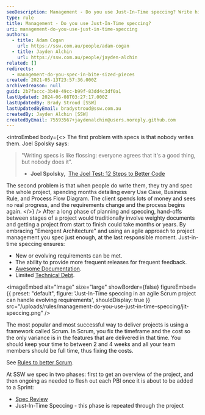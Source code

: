 ```yaml
---
seoDescription: Management - Do you use Just-In-Time speccing? Write high-quality specs just in time for implementation, avoiding months of upfront planning and ensuring adaptability to evolving requirements.
type: rule
title: Management - Do you use Just-In-Time speccing?
uri: management-do-you-use-just-in-time-speccing
authors:
  - title: Adam Cogan
    url: https://ssw.com.au/people/adam-cogan
  - title: Jayden Alchin
    url: https://ssw.com.au/people/jayden-alchin
related: []
redirects:
  - management-do-you-spec-in-bite-sized-pieces
created: 2021-05-13T23:57:36.000Z
archivedreason: null
guid: 2b7faccc-3b40-49cc-b99f-83dd4c3df0a1
lastUpdated: 2024-06-08T03:27:17.000Z
lastUpdatedBy: Brady Stroud [SSW]
lastUpdatedByEmail: bradystroud@ssw.com.au
createdBy: Jayden Alchin [SSW]
createdByEmail: 75593567+jaydenalchin@users.noreply.github.com
---
```


<introEmbed
  body={<>
The first problem with specs is that nobody writes them. Joel Spolsky says:

> "Writing specs is like flossing: everyone agrees that it's a good thing, but nobody does it".
>
> - **Joel Spolsky,**  [The Joel Test: 12 Steps to Better Code](https://www.joelonsoftware.com/2000/08/09/the-joel-test-12-steps-to-better-code/)

The second problem is that when people do write them, they try and spec the whole project, spending months detailing every Use Case, Business Rule, and Process Flow Diagram. The client spends lots of money and sees no real progress, and the requirements change and the process begins again.
  </>}
/>
After a long phase of planning and speccing, hand-offs between stages of a project would traditionally involve weighty documents and getting a project from start to finish could take months or years. By embracing "Emergent Architecture" and using an agile approach to project management you spec just enough, at the last responsible moment. Just-in-time speccing ensures:

- New or evolving requirements can be met.
- The ability to provide more frequent releases for frequent feedback.
- [Awesome Documentation](/awesome-documentation).
- Limited [Technical Debt](/technical-debt).


<imageEmbed
  alt="Image"
  size="large"
  showBorder={false}
  figureEmbed={{
    preset: "default",
    figure: 'Just-In-Time speccing in an agile Scrum project can handle evolving requirements',
    shouldDisplay: true
  }}
  src="/uploads/rules/management-do-you-use-just-in-time-speccing/jit-speccing.png"
/>

The most popular and most successful way to deliver projects is using a framework called Scrum. In Scrum, you fix the timeframe and the cost so the only variance is in the features that are delivered in that time. You should keep your time to between 2 and 4 weeks and all your team members should be full time, thus fixing the costs.

See [Rules to better Scrum](/rules-to-better-scrum-using-azure-devops).

At SSW we spec in two phases: first to get an overview of the project, and then ongoing as needed to flesh out each PBI once it is about to be added to a Sprint:

- [Spec Review](/spec-do-you-create-an-initial-release-plan-and-ballpark)
- Just-In-Time Speccing - this phase is repeated through the project
